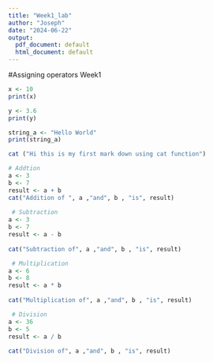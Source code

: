 ```yaml
---
title: "Week1_lab"
author: "Joseph"
date: "2024-06-22"
output:
  pdf_document: default
  html_document: default
---
```


#Assigning operators Week1
```r

x <- 10
print(x)

y <- 3.6
print(y)

string_a <- "Hello World"
print(string_a)

cat ("Hi this is my first mark down using cat function")

# Addtion
a <- 3
b <- 7
result <- a + b
cat("Addition of ", a ,"and", b , "is", result)
 
 # Subtraction
a <- 3
b <- 7
result <- a - b
 
cat("Subtraction of", a ,"and", b , "is", result)

 # Multiplication
a <- 6
b <- 8
result <- a * b
 
cat("Multiplication of", a ,"and", b , "is", result)

 # Division
a <- 36
b <- 5
result <- a / b
 
cat("Division of", a ,"and", b , "is", result)

```


